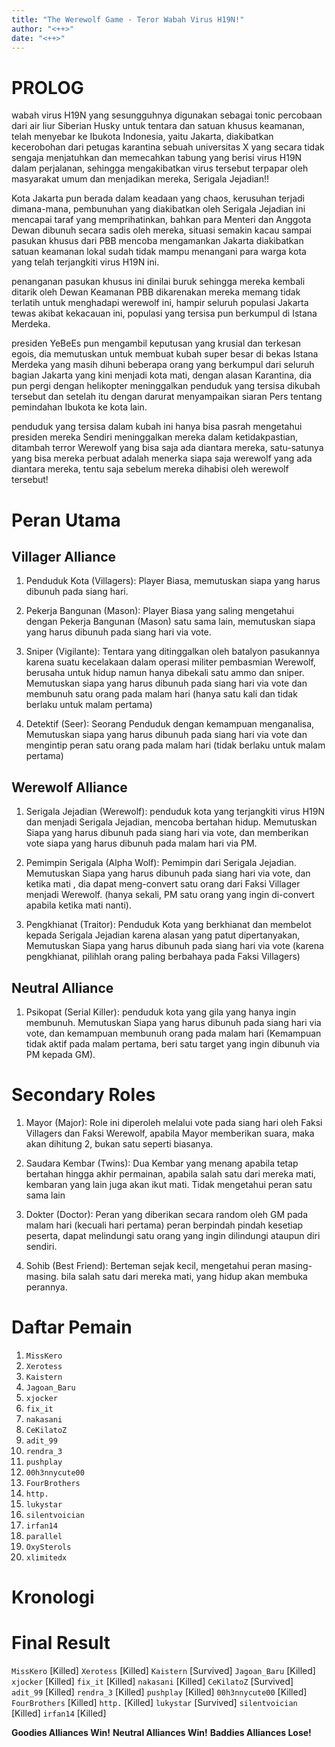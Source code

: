 ---
title: "The Werewolf Game - Teror Wabah Virus H19N!"
author: "<++>"
date: "<++>"
---

# PROLOG

wabah virus H19N yang sesungguhnya digunakan sebagai tonic percobaan dari air liur Siberian Husky untuk tentara dan satuan khusus keamanan, telah menyebar ke Ibukota Indonesia, yaitu Jakarta, diakibatkan kecerobohan dari petugas karantina sebuah universitas X yang secara tidak sengaja menjatuhkan dan memecahkan tabung yang berisi virus H19N dalam perjalanan, sehingga mengakibatkan virus tersebut terpapar oleh masyarakat umum dan menjadikan mereka, Serigala Jejadian!!

Kota Jakarta pun berada dalam keadaan yang chaos, kerusuhan terjadi dimana-mana, pembunuhan yang diakibatkan oleh Serigala Jejadian ini mencapai taraf yang memprihatinkan, bahkan para Menteri dan Anggota Dewan dibunuh secara sadis oleh mereka, situasi semakin kacau sampai pasukan khusus dari PBB mencoba mengamankan Jakarta diakibatkan satuan keamanan lokal sudah tidak mampu menangani para warga kota yang telah terjangkiti virus H19N ini.

penanganan pasukan khusus ini dinilai buruk sehingga mereka kembali ditarik oleh Dewan Keamanan PBB dikarenakan mereka memang tidak terlatih untuk menghadapi werewolf ini, hampir seluruh populasi Jakarta tewas akibat kekacauan ini, populasi yang tersisa pun berkumpul di Istana Merdeka.

presiden YeBeEs pun mengambil keputusan yang krusial dan terkesan egois, dia memutuskan untuk membuat kubah super besar di bekas Istana Merdeka yang masih dihuni beberapa orang yang berkumpul dari seluruh bagian Jakarta yang kini menjadi kota mati, dengan alasan Karantina, dia pun pergi dengan helikopter meninggalkan penduduk yang tersisa dikubah tersebut dan setelah itu dengan darurat menyampaikan siaran Pers tentang pemindahan Ibukota ke kota lain.

penduduk yang tersisa dalam kubah ini hanya bisa pasrah mengetahui presiden mereka Sendiri meninggalkan mereka dalam ketidakpastian, ditambah terror Werewolf yang bisa saja ada diantara mereka, satu-satunya yang bisa mereka perbuat adalah menerka siapa saja werewolf yang ada diantara mereka, tentu saja sebelum mereka dihabisi oleh werewolf tersebut!

# Peran Utama

## Villager Alliance

1. Penduduk Kota (Villagers): Player Biasa, memutuskan siapa yang harus dibunuh pada siang hari.

2. Pekerja Bangunan (Mason): Player Biasa yang saling mengetahui dengan Pekerja Bangunan (Mason) satu sama lain, memutuskan siapa yang harus dibunuh pada siang hari via vote.

3. Sniper (Vigilante): Tentara yang ditinggalkan oleh batalyon pasukannya karena suatu kecelakaan dalam operasi militer pembasmian Werewolf, berusaha untuk hidup namun hanya dibekali satu ammo dan sniper. Memutuskan siapa yang harus dibunuh pada siang hari via vote dan membunuh satu orang pada malam hari (hanya satu kali dan tidak berlaku untuk malam pertama)

4. Detektif (Seer): Seorang Penduduk dengan kemampuan menganalisa, Memutuskan siapa yang harus dibunuh pada siang hari via vote dan mengintip peran satu orang pada malam hari (tidak berlaku untuk malam pertama)

## Werewolf Alliance

1. Serigala Jejadian (Werewolf): penduduk kota yang terjangkiti virus H19N dan menjadi Serigala Jejadian, mencoba bertahan hidup. Memutuskan Siapa yang harus dibunuh pada siang hari via vote, dan memberikan vote siapa yang harus dibunuh pada malam hari via PM.

2. Pemimpin Serigala (Alpha Wolf): Pemimpin dari Serigala Jejadian. Memutuskan Siapa yang harus dibunuh pada siang hari via vote, dan ketika mati , dia dapat meng-convert satu orang dari Faksi Villager menjadi Werewolf. (hanya sekali, PM satu orang yang ingin di-convert apabila ketika mati nanti).

3. Pengkhianat (Traitor): Penduduk Kota yang berkhianat dan membelot kepada Serigala Jejadian karena alasan yang patut dipertanyakan, Memutuskan Siapa yang harus dibunuh pada siang hari via vote (karena pengkhianat, pilihlah orang paling berbahaya pada Faksi Villagers)

## Neutral Alliance

1. Psikopat (Serial Killer): penduduk kota yang gila yang hanya ingin membunuh. Memutuskan Siapa yang harus dibunuh pada siang hari via vote, dan kemampuan membunuh orang pada malam hari (Kemampuan tidak aktif pada malam pertama, beri satu target yang ingin dibunuh via PM kepada GM).


# Secondary Roles

1. Mayor (Major): Role ini diperoleh melalui vote pada siang hari oleh Faksi Villagers dan Faksi Werewolf, apabila Mayor memberikan suara, maka akan dihitung 2, bukan satu seperti biasanya.

2. Saudara Kembar (Twins): Dua Kembar yang menang apabila tetap bertahan hingga akhir permainan, apabila salah satu dari mereka mati, kembaran yang lain juga akan ikut mati. Tidak mengetahui peran satu sama lain

3. Dokter (Doctor): Peran yang diberikan secara random oleh GM pada malam hari (kecuali hari pertama) peran berpindah pindah kesetiap peserta, dapat melindungi satu orang yang ingin dilindungi ataupun diri sendiri.

4. Sohib (Best Friend): Berteman sejak kecil, mengetahui peran masing-masing. bila salah satu dari mereka mati, yang hidup akan membuka perannya.

# Daftar Pemain

1. `MissKero`
1. `Xerotess`
1. `Kaistern`
1. `Jagoan_Baru`
1. `xjocker`
1. `fix_it`
1. `nakasani`
1. `CeKilatoZ`
1. `adit_99`
1. `rendra_3`
1. `pushplay`
1. `00h3nnycute00`
1. `FourBrothers`
1. `http.`
1. `lukystar`
1. `silentvoician`
1. `irfan14`
1. `parallel`
1. `OxySterols`
1. `xlimitedx`


# Kronologi


# Final Result

`MissKero` [Killed]
`Xerotess` [Killed]
`Kaistern` [Survived]
`Jagoan_Baru` [Killed]
`xjocker` [Killed]
`fix_it` [Killed]
`nakasani` [Killed]
`CeKilatoZ` [Survived]
`adit_99` [Killed]
`rendra_3` [Killed]
`pushplay` [Killed]
`00h3nnycute00` [Killed]
`FourBrothers` [Killed]
`http.` [Killed]
`lukystar` [Survived]
`silentvoician` [Killed]
`irfan14` [Killed]

**Goodies Alliances Win!**
**Neutral Alliances Win!**
**Baddies Alliances Lose!**
